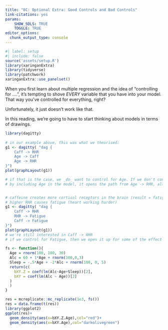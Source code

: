 ---
title: "8C: Optional Extra: Good Controls and Bad Controls"
link-citations: yes
params: 
    SHOW_SOLS: TRUE
    TOGGLE: TRUE
editor_options: 
  chunk_output_type: console
---

```{r}
#| label: setup
#| include: false
source('assets/setup.R')
library(xaringanExtra)
library(tidyverse)
library(patchwork)
xaringanExtra::use_panelset()
```

When you first learn about multiple regression and the idea of "controlling for ....", it's tempting to shove _EVERY_ variable that you have into your model. That way you've controlled for everything, right?  

Unfortunately, it just doesn't work like that.  

In this reading, we're going to have to start thinking about models in terms of drawings.  


```{r}
library(dagitty)
 
# in our example above, this was what we theorised:
g1 <- dagitty( "dag {
    Caff -> RHR
    Age -> Caff
    Age -> RHR
}")
plot(graphLayout(g1))

# if that is the case, we _do_ want to control for Age. If we don't control for Age, then all of the Age -> RHR relationship has to go via Age -> Caff -> RHR. 
# by including Age in the model, it opens the path from Age -> RHR, allowing Caff -> RHR to be estimated without the confounding effect of Age.  


# caffeine creates more cortisol receptors in the brain (result = fatigue)
# higher RHR causes fatigue (heart working harder)  
g1 <- dagitty( "dag {
    Caff -> RHR
    RHR -> Fatigue
    Caff -> Fatigue
}")
plot(graphLayout(g1))  
# we're still interested in Caff -> RHR
# if we control for Fatigue, then we open it up for some of the effect of Caffeine to RHR to go via Fatigue.  

fs <- function(){
  Age = rnorm(100, 100, 30)
  Alc = 60 + 1*Age + rnorm(100,0,3)
  Sleep = -.5*Age + -2*Alc + rnorm(100, 0, 5)
  return(c(
    bXY.Z = coef(lm(Alc~Age+Sleep))[2],
    bXY = coef(lm(Alc ~ Age))[2]
  )
  )
}

res = mcreplicate::mc_replicate(1e3, fs())
res = data.frame(t(res))
library(ggplot2)
ggplot(res)+
  geom_density(aes(x=bXY.Z.Age),col="red")+
  geom_density(aes(x=bXY.Age),col="darkolivegreen")

```


